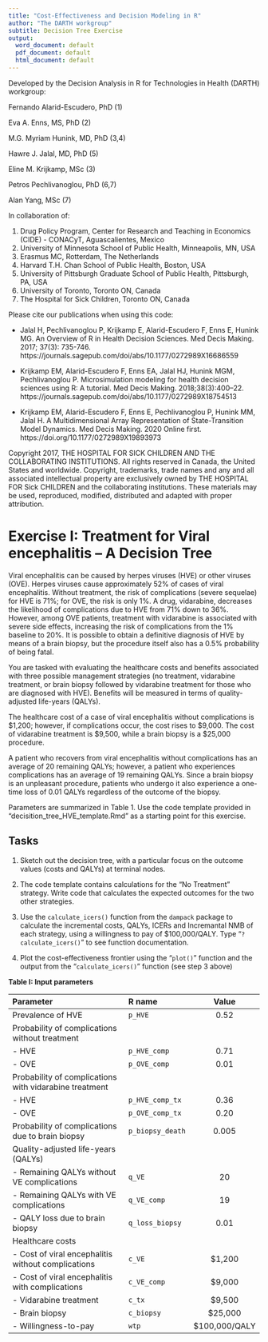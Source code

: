 ```yaml
---
title: "Cost-Effectiveness and Decision Modeling in R"
author: "The DARTH workgroup"
subtitle: Decision Tree Exercise
output:
  word_document: default
  pdf_document: default
  html_document: default
---
```


Developed by the Decision Analysis in R for Technologies in Health (DARTH) workgroup:

Fernando Alarid-Escudero, PhD (1) 

Eva A. Enns, MS, PhD (2)	

M.G. Myriam Hunink, MD, PhD (3,4)

Hawre J. Jalal, MD, PhD (5) 

Eline M. Krijkamp, MSc (3)	

Petros Pechlivanoglou, PhD (6,7)

Alan Yang, MSc (7)

In collaboration of: 		

1. Drug Policy Program, Center for Research and Teaching in Economics (CIDE) - CONACyT, 
   Aguascalientes, Mexico
2. University of Minnesota School of Public Health, Minneapolis, MN, USA
3. Erasmus MC, Rotterdam, The Netherlands
4. Harvard T.H. Chan School of Public Health, Boston, USA
5. University of Pittsburgh Graduate School of Public Health, Pittsburgh, PA, USA
6. University of Toronto, Toronto ON, Canada
7. The Hospital for Sick Children, Toronto ON, Canada

Please cite our publications when using this code:
 
- Jalal H, Pechlivanoglou P, Krijkamp E, Alarid-Escudero F, Enns E, Hunink MG. 
An Overview of R in Health Decision Sciences. Med Decis Making. 2017; 37(3): 735-746. 
https://journals.sagepub.com/doi/abs/10.1177/0272989X16686559
 
- Krijkamp EM, Alarid-Escudero F, Enns EA, Jalal HJ, Hunink MGM, Pechlivanoglou P. 
Microsimulation modeling for health decision sciences using R: A tutorial. 
Med Decis Making. 2018;38(3):400–22. 
https://journals.sagepub.com/doi/abs/10.1177/0272989X18754513
 
- Krijkamp EM, Alarid-Escudero F, Enns E, Pechlivanoglou P, Hunink MM, Jalal H. 
A Multidimensional Array Representation of State-Transition Model Dynamics. 
Med Decis Making. 2020 Online first. https://doi.org/10.1177/0272989X19893973

Copyright 2017, THE HOSPITAL FOR SICK CHILDREN AND THE COLLABORATING INSTITUTIONS. 
All rights reserved in Canada, the United States and worldwide. Copyright, 
trademarks, trade names and any and all associated intellectual property are 
exclusively owned by THE HOSPITAL FOR Sick CHILDREN and the collaborating 
institutions. These materials may be used, reproduced, modified, distributed 
and adapted with proper attribution.

# Exercise I: Treatment for Viral encephalitis – A Decision Tree

Viral encephalitis can be caused by herpes viruses (HVE) or other viruses (OVE). Herpes viruses cause approximately 52% of cases of viral encephalitis. Without treatment, the risk of complications (severe sequelae) for HVE is 71%; for OVE, the risk is only 1%. A drug, vidarabine, decreases the likelihood of complications due to HVE from 71% down to 36%. However, among OVE patients, treatment with vidarabine is associated with severe side effects, increasing the risk of complications from the 1% baseline to 20%. It is possible to obtain a definitive diagnosis of HVE by means of a brain biopsy, but the procedure itself also has a 0.5% probability of being fatal.

You are tasked with evaluating the healthcare costs and benefits associated with three possible management strategies (no treatment, vidarabine treatment, or brain biopsy followed by vidarabine treatment for those who are diagnosed with HVE). Benefits will be measured in terms of quality-adjusted life-years (QALYs). 

The healthcare cost of a case of viral encephalitis without complications is \$1,200; however, if complications occur, the cost rises to \$9,000. The cost of vidarabine treatment is \$9,500, while a brain biopsy is a \$25,000 procedure. 

A patient who recovers from viral encephalitis without complications has an average of 20 remaining QALYs; however, a patient who experiences complications has an average of 19 remaining QALYs. Since a brain biopsy is an unpleasant procedure, patients who undergo it also experience a one-time loss of 0.01 QALYs regardless of the outcome of the biopsy.

Parameters are summarized in Table 1. Use the code template provided in “decisition_tree_HVE_template.Rmd” as a starting point for this exercise.

## Tasks

1. Sketch out the decision tree, with a particular focus on the outcome values (costs and QALYs) at terminal nodes.

2. The code template contains calculations for the “No Treatment” strategy. Write code that calculates the expected outcomes for the two other strategies.

3. Use the `calculate_icers()` function from the `dampack` package to calculate the incremental costs, QALYs, ICERs and Incremantal NMB of each strategy, using a willingness to pay of $100,000/QALY. Type “`?calculate_icers()`” to see function documentation.

4. Plot the cost-effectiveness frontier using the "`plot()`" function and the output from the “`calculate_icers()`” function (see step 3 above)

**Table I: Input parameters**

|           **Parameter**             |  **R name**       |   **Value**       |
|:------------------------------------|:------------------|:-----------------:|
| Prevalence of HVE                   | `p_HVE`           | 0.52              |
| Probability of complications without treatment |   |    |
| - HVE                               | `p_HVE_comp`      | 0.71              |
| - OVE                               | `p_OVE_comp`      | 0.01              |
| Probability of complications with vidarabine treatment  |  |   |
| - HVE                               | `p_HVE_comp_tx`   |  0.36             |
| - OVE                               | `p_OVE_comp_tx`   |  0.20             |
| Probability of complications due to brain biopsy        | `p_biopsy_death`   | 0.005 |
| Quality-adjusted life-years (QALYs) |                   |                   |
| - Remaining QALYs without VE complications | `q_VE`     |  20               |
| - Remaining QALYs with VE complications | `q_VE_comp`   |  19               |
| - QALY loss due to brain biopsy     | `q_loss_biopsy`   |  0.01            |
| Healthcare costs                    |                   |                   |
| - Cost of viral encephalitis without complications | `c_VE`      | $1,200   |
| - Cost of viral encephalitis with complications    | `c_VE_comp` | $9,000   |
| - Vidarabine treatment              | `c_tx`            |  $9,500           |
| - Brain biopsy                      | `c_biopsy`        |  $25,000          |
| - Willingness-to-pay                | `wtp`             | $100,000/QALY     |